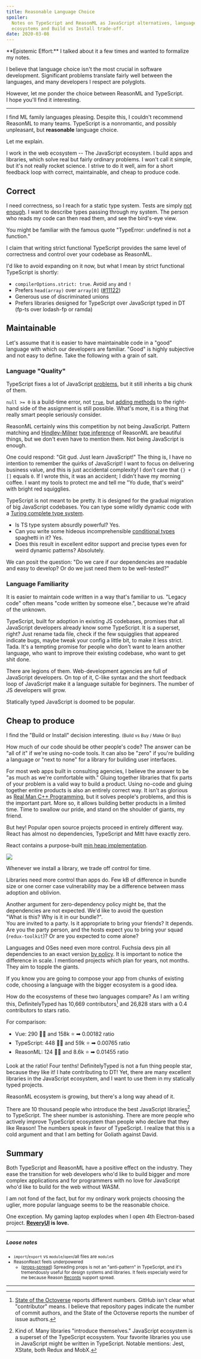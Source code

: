 ```yaml
---
title: Reasonable Language Choice
spoiler:
  Notes on TypeScript and ReasonML as JavaScript alternatives, language
  ecosystems and Build vs Install trade-off.
date: 2020-03-08
---
```


<Callout icon="✍️">
  **Epistemic Effort:** I talked about it a few times and wanted to formalize my
  notes.
</Callout>

I believe that language choice isn't the most crucial in software development.
Significant problems translate fairly well between the languages, and many
developers I respect are polyglots.

However, let me ponder the choice between ReasonML and TypeScript. I&nbsp;hope
you'll find it interesting.

---

I find ML family languages pleasing. Despite this, I couldn't recommend ReasonML
to many teams. TypeScript is a nonromantic, and possibly unpleasant, but
**reasonable** language choice.

Let me explain.

I work in the web ecosystem -- The JavaScript ecosystem. I build apps and
libraries, which solve real but fairly ordinary problems. I won't call it
simple, but it's not really rocket science. I strive to do it well, aim for
a&nbsp;short feedback loop with correct, maintainable, and cheap to produce
code.

## Correct

I need correctness, so I reach for a static type system. Tests are simply [not
enough][not-enough]. I want to describe types passing through my system. The
person who reads my code can then read them, and see the bird's-eye view.

[not-enough]: https://css-tricks.com/types-or-tests-why-not-both

You might be familiar with the famous quote "TypeError: undefined is not a
function."

I claim that writing strict functional TypeScript provides the same level of
correctness and control over your codebase as ReasonML.

I'd like to avoid expanding on it now, but what I mean by strict functional
TypeScript is shortly:

- `compilerOptions.strict: true`. Avoid `any` and `!`
- Prefers `head(array)` over `array[0]` ([#11122])
- Generous use of discriminated unions
- Prefers libraries designed for TypeScript over JavaScript typed in DT (fp-ts
  over lodash-fp or ramda)

[#11122]:
  https://github.com/Microsoft/TypeScript/issues/11122#issuecomment-251686473

## Maintainable

Let's assume that it is easier to have maintainable code in a "good" language
with which our developers are familiar. "Good" is highly subjective and not easy
to define. Take the following with a grain of salt.

### Language "Quality"

TypeScript fixes a lot of JavaScript [problems], but it still inherits a big
chunk of them.

[problems]:
  https://blog.campvanilla.com/javascript-the-curious-case-of-null-0-7b131644e274

`null >= 0` is a build-time error, not [`true`][null-true], but [adding
methods][adding-methods] to the right-hand side of the assignment is still
possible. What's more, it is a thing that really smart people seriously
consider.

[null-true]:
  https://blog.campvanilla.com/javascript-the-curious-case-of-null-0-7b131644e274
[adding-methods]:
  https://github.com/WICG/construct-stylesheets/issues/45#issuecomment-521224893

ReasonML certainly wins this competition by not being JavaScript. Pattern
matching and [Hindley-Milner] [type inference][type-inference] of ReasonML are
beautiful things, but we don't even have to mention them. Not being JavaScript
is enough.

[hindley-milner]: http://okmij.org/ftp/ML/generalization.html
[type-inference]:
  https://www.cs.cornell.edu/courses/cs3110/2016fa/l/17-inference/notes.html

One could respond: "Git gud. Just learn JavaScript!" The thing is, I have no
intention to remember the quirks of JavaScript! I want to focus on delivering
business value, and this is just accidental complexity! I don't care that
`{} + []` equals `0`. If I wrote this, it was an accident; I didn't have my
morning coffee. I want my tools to protect me and tell me "Yo dude, that's
weird" with bright red squigglies.

TypeScript is not meant to be pretty. It is designed for the gradual migration
of big JavaScript codebases. You can type some wildly dynamic code with a
[Turing complete type system](https://github.com/Microsoft/TypeScript/issues/14833).

- Is TS type system absurdly powerful? Yes.
- Can you write some hideous incomprehensible [conditional types] spaghetti in
  it? Yes.
- Does this result in excellent editor support and precise types even for weird
  dynamic patterns? Absolutely.

[conditional types]:
  https://www.typescriptlang.org/docs/handbook/advanced-types.html#conditional-types

We can posit the question: "Do we care if our dependencies are readable and easy
to develop? Or do we just need them to be well-tested?"

### Language Familiarity

It is easier to maintain code written in a way that's familiar to us. "Legacy
code" often means "code written by someone else.", because we're afraid of the
unknown.

TypeScript, built for adoption in existing JS codebases, promises that all
JavaScript developers already know some TypeScript. It is a superset, right?
Just rename tada file, check if the few squigglies that appeared indicate bugs,
maybe tweak your config a little bit, to make it less strict. Tada. It's a
tempting promise for people who don't want to learn another language, who want
to improve their existing codebase, who want to get shit done.

There are legions of them. Web-development agencies are full of JavaScript
developers. On top of it, C-like syntax and the short feedback loop of
JavaScript make it a language suitable for beginners. The number of JS
developers will grow.

Statically typed JavaScript is doomed to be popular.

## Cheap to produce

I find the "Build or Install" decision interesting. <small>(Build vs Buy / Make
Or Buy)</small>

How much of our code should be other people's code? The answer can be "all of
it" if we're using no-code tools. It can also be "zero" if you're building a
language or "next to none" for a library for building user interfaces.

[language]:
  https://github.com/microsoft/TypeScript/blob/master/package.json#L132
[library]:
  https://github.com/facebook/react/blob/master/packages/react/package.json#L28-L31

For most web apps built in consulting agencies, I believe the answer to be "as
much as we're comfortable with." Gluing together libraries that fix parts of
your problem is a valid way to build a product. Using no-code and gluing
together entire products is also an entirely correct way. It isn't as glorious
as [Real Man C++ Programming], but it solves people's problems, and this is the
important part. More so, it allows building better products in a limited time.
Time to swallow our pride, and stand on the shoulder of giants, my friend.

[real man c++ programming]:
  https://www.urbandictionary.com/define.php?term=C%2B%2B&defid=2583707#.XmO26-jht3E.twitter

But hey! Popular open source projects proceed in entirely different way. React
has almost no dependencies, TypeScript and Mitt have exactly zero.

React contains a purpose-built [min heap implementation][min-heap].

[![](/reasonable-language-choice/min-heap.png)][min-heap-twitter]

[min-heap]: https://github.com/facebook/react/pull/16245/files
[min-heap-twitter]: https://twitter.com/imohitbhatia/status/1159932373955297280

Whenever we install a library, we trade off control for time.

Libraries need more control than apps do. Few kB of difference in bundle size or
one corner case vulnerability may be a difference between mass adoption and
oblivion.

Another argument for zero-dependency policy might be, that the dependencies are
not expected. We'd like to avoid the question "What&nbsp;is&nbsp;this? Why is it
in our bundle?". \
You are invited to a party. Is it appropriate to bring your friends? It&nbsp;depends.
Are you the party person, and the hosts expect you to bring your squad (`redux-toolkit`)?
Or are you expected to come alone?

Languages and OSes need even more control. Fuchsia devs pin all dependencies to
an exact version [by policy][by-policy]. It is important to notice the
difference in scale. I mentioned projects which plan for years, not months. They
aim to topple the giants.

[by-policy]:
  https://fuchsia.dev/fuchsia-src/project/policy/external_dependencies

If you know you are going to compose your app from chunks of existing code,
choosing a language with the bigger ecosystem is a good idea.

How do the ecosystems of these two languages compare? As I am writing this,
DefinitelyTyped has 10,669 contributors[^1] and 26,828 stars with a 0.4
contributors to stars ratio.

For comparison:

- Vue: 290 👩‍💻 and 158k ⭐ ➡ 0.00182 ratio
- TypeScript: 448 👩‍💻 and 59k ⭐ ➡ 0.00765 ratio
- ReasonML: 124 👩‍💻 and 8.6k ⭐ ➡ 0.01455 ratio

Look at the ratio! Four tenths! DefinitelyTyped is not a fun thing people star,
because they like it! I hate contributing to DT! Yet, there are many excellent
libraries in the JavaScript ecosystem, and I want to use them in my statically
typed projects.

ReasonML ecosystem is growing, but there's a long way ahead of it.

There are 10 thousand people who introduce the best JavaScript libraries[^2] to
TypeScript. The sheer number is astonishing. There are more people who actively
improve TypeScript ecosystem than people who declare that they like Reason! The
numbers speak in favor of TypeScript. I realize that this is a cold argument and
that I am betting for Goliath against David.

[^1]:
    [State of the Octoverse][octoverse] reports different numbers. GitHub isn't
    clear what "contributor" means. I believe that repository pages indicate the
    number of commit authors, and the State of the Octoverse reports the number
    of issue authors.

[octoverse]: https://octoverse.github.com/#top-and-trending-projects

[^2]:
    Kind of. Many libraries "introduce themselves." JavaScript ecosystem is a
    superset of the TypeScript ecosystem. Your favorite libraries you use in
    JavaScript might be written in TypeScript. Notable mentions: Jest, XState,
    both Redux and MobX.

## Summary

Both TypeScript and ReasonML have a positive effect on the industry. They ease
the transition for web developers who'd like to build bigger and more complex
applications and for programmers with no love for JavaScript who'd like to build
for the web without WASM.

I am not fond of the fact, but for my ordinary work projects choosing the
uglier, more popular language seems to be the reasonable choice.

One exception. My gaming laptop explodes when I open 4th Electron-based project.
**[ReveryUI](https://github.com/revery-ui) is love.**

---

##### Loose notes

<small>

- `import`/`export` vs `module`/`open`/all files are `module`s
- ReasonReact feels underpowered
  - ([props-spread]) Spreading props is not an "anti-pattern" in TypeScript, and
    it's tremendously useful for design systems and libraries. It feels
    especially weird for me because Reason
    [Records](https://reasonml.github.io/docs/en/record) support spread.

[props-spread]:
  https://github.com/reasonml/reason-react/blob/master/docs/props-spread.md

</small>

<p></p>

---
